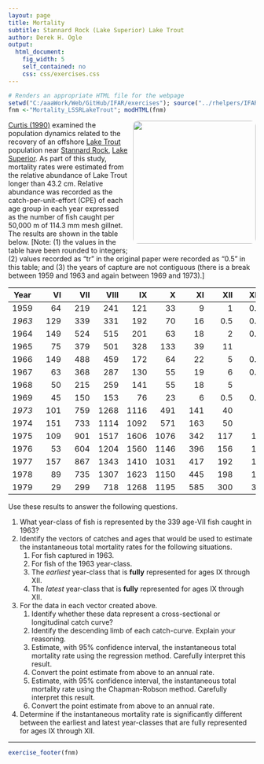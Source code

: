 ```yaml
---
layout: page
title: Mortality
subtitle: Stannard Rock (Lake Superior) Lake Trout
author: Derek H. Ogle
output: 
  html_document: 
    fig_width: 5
    self_contained: no
    css: css/exercises.css
---
```

```r
# Renders an appropriate HTML file for the webpage
setwd("C:/aaaWork/Web/GitHub/IFAR/exercises"); source("../rhelpers/IFARhelpers.R")
fnm <-"Mortality_LSSRLakeTrout"; modHTML(fnm)
```

<img style="float: right; margin: 0px 0px 10px 10px; border-radius:10px;" src="imgs/lake-trout-gillnet.jpg" width="250px" />
[Curtis (1990)](http://www.glsc.usgs.gov/publications/1990/688) examined the population dynamics related to the recovery of an offshore [Lake Trout](https://en.wikipedia.org/wiki/Lake_trout) population near [Stannard Rock](https://en.wikipedia.org/wiki/Stannard_Rock_Light), [Lake Superior](https://en.wikipedia.org/wiki/Lake_Superior).  As part of this study, mortality rates were estimated from the relative abundance of Lake Trout longer than 43.2 cm.  Relative abundance was recorded as the catch-per-unit-effort (CPE) of each age group in each year expressed as the number of fish caught per 50,000 m of 114.3 mm mesh gillnet.  The results are shown in the table below.  [Note: (1) the values in the table have been rounded to integers; (2) values recorded as "tr" in the original paper were recorded as "0.5" in this table; and (3) the years of capture are not contiguous (there is a break between 1959 and 1963 and again between 1969 and 1973).]


| Year | &nbsp;&nbsp;&nbsp;&nbsp;&nbsp;&nbsp;VI | &nbsp;&nbsp;&nbsp;&nbsp;&nbsp;VII | &nbsp;&nbsp;&nbsp;&nbsp;VIII | &nbsp;&nbsp;&nbsp;&nbsp;&nbsp;&nbsp;IX | &nbsp;&nbsp;&nbsp;&nbsp;&nbsp;&nbsp;&nbsp;X | &nbsp;&nbsp;&nbsp;&nbsp;&nbsp;&nbsp;XI | &nbsp;&nbsp;&nbsp;&nbsp;&nbsp;XII | &nbsp;&nbsp;&nbsp;&nbsp;XIII | &nbsp;&nbsp;&nbsp;&nbsp;&nbsp;XIV |
|:----:|---:|---:|---:|---:|---:|---:|---:|---:|---:|
| 1959 | 64 | 219 | 241 | 121 | 33 | 9 | 1 | 0.5 | 1 |
| *1963* | 129 | 339 | 331 | 192 | 70 | 16 | 0.5 | 0.5 | 0.5 |
| 1964 | 149 | 524 | 515 | 201 | 63 | 18 | 2 | 0.5 | 0.5 |
| 1965 | 75 | 379 | 501 | 328 | 133 | 39 | 11 | 1 | 0.5 |
| 1966 | 149 | 488 | 459 | 172 | 64 | 22 | 5 | 0.5 | 0.5 |
| 1967 | 63 | 368 | 287 | 130 | 55 | 19 | 6 | 0.5 | 0.5 |
| 1968 | 50 | 215 | 259 | 141 | 55 | 18 | 5 | 1 | 0.5 |
| 1969 | 45 | 150 | 153 | 76 | 23 | 6 | 0.5 | 0.5 | 0.5 |
| *1973* | 101 | 759 | 1268 | 1116 | 491 | 141 | 40 | 4 | 0.5 |
| 1974 | 151 | 733 | 1114 | 1092 | 571 | 163 | 50 | 9 | 5 |
| 1975 | 109 | 901 | 1517 | 1606 | 1076 | 342 | 117 | 12 | 7 |
| 1976 | 53 | 604 | 1204 | 1560 | 1146 | 396 | 156 | 18 | 10 |
| 1977 | 157 | 867 | 1343 | 1410 | 1031 | 417 | 192 | 17 | 7 |
| 1978 | 89 | 735 | 1307 | 1623 | 1150 | 445 | 198 | 18 | 14 |
| 1979 | 29 | 299 | 718 | 1268 | 1195 | 585 | 300 | 36 | 14 |

Use these results to answer the following questions.
  
1. What year-class of fish is represented by the 339 age-VII fish caught in 1963?
1. Identify the vectors of catches and ages that would be used to estimate the instantaneous total mortality rates for the following situations.
   1. For fish captured in 1963.
   1. For fish of the 1963 year-class.
   1. The *earliest* year-class that is **fully** represented for ages IX through XII.
   1. The *latest* year-class that is **fully** represented for ages IX through XII.
1. For the data in each vector created above.
   1. Identify whether these data represent a cross-sectional or longitudinal catch curve?
   1. Identify the descending limb of each catch-curve.  Explain your reasoning.
   1. Estimate, with 95% confidence interval, the instantaneous total mortality rate using the regression method.  Carefully interpret this result.
   1. Convert the point estimate from above to an annual rate.
   1. Estimate, with 95% confidence interval, the instantaneous total mortality rate using the Chapman-Robson method.  Carefully interpret this result.
   1. Convert the point estimate from above to an annual rate.
1. Determine if the instantaneous mortality rate is significantly different between the earliest and latest year-classes that are fully represented for ages IX through XII.

---
```r
exercise_footer(fnm)
```
